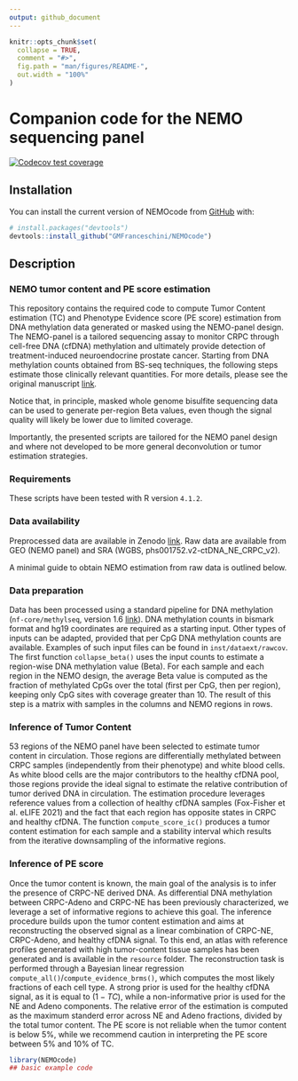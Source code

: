 ```yaml
---
output: github_document
---
```


<!-- README.md is generated from README.Rmd. Please edit that file -->

```r
knitr::opts_chunk$set(
  collapse = TRUE,
  comment = "#>",
  fig.path = "man/figures/README-",
  out.width = "100%"
)
```

# Companion code for the NEMO sequencing panel

<!-- badges: start -->
[![Codecov test coverage](https://codecov.io/gh/GMFranceschini/NEMOcode/branch/master/graph/badge.svg)](https://app.codecov.io/gh/GMFranceschini/NEMOcode?branch=master)
<!-- badges: end -->

## Installation

You can install the current version of NEMOcode from [GitHub](https://github.com/) with:

``` r
# install.packages("devtools")
devtools::install_github("GMFranceschini/NEMOcode")
```

## Description

### NEMO tumor content and PE score estimation

This repository contains the required code to compute Tumor Content estimation (TC) and Phenotype Evidence score (PE score) estimation from DNA methylation data generated or masked using the NEMO-panel design. The NEMO-panel is a tailored sequencing assay to monitor CRPC through cell-free DNA (cfDNA) methylation and ultimately provide detection of treatment-induced neuroendocrine prostate cancer. Starting from DNA methylation counts obtained from BS-seq techniques, the following steps estimate those clinically relevant quantities. For more details, please see the original manuscript [link](link). 

Notice that, in principle, masked whole genome bisulfite sequencing data can be used to generate per-region Beta values, even though the signal quality will likely be lower due to limited coverage.

Importantly, the presented scripts are tailored for the NEMO panel design and where not developed to be more general deconvolution or tumor estimation strategies.

### Requirements

These scripts have been tested with R version `4.1.2`.

### Data availability

Preprocessed data are available in Zenodo [link](link).
Raw data are available from GEO (NEMO panel) and SRA (WGBS, phs001752.v2-ctDNA_NE_CRPC_v2).

A minimal guide to obtain NEMO estimation from raw data is outlined below.

### Data preparation

Data has been processed using a standard pipeline for DNA methylation (`nf-core/methylseq`, version 1.6 [link](link)). DNA methylation counts in bismark format and hg19 coordinates are required as a starting input. Other types of inputs can be adapted, provided that per CpG DNA methylation counts are available. Examples of such input files can be found in `inst/dataext/rawcov`. The first function `collapse_beta()` uses the input counts to estimate a region-wise DNA methylation value (Beta). For each sample and each region in the NEMO design, the average Beta value is computed as the fraction of methylated CpGs over the total (first per CpG, then per region), keeping only CpG sites with coverage greater than 10. The result of this step is a matrix with samples in the columns and NEMO regions in rows. 

### Inference of Tumor Content

53 regions of the NEMO panel have been selected to estimate tumor content in circulation. Those regions are differentially methylated between CRPC samples (independently from their phenotype) and white blood cells. As white blood cells are the major contributors to the healthy cfDNA pool, those regions provide the ideal signal to estimate the relative contribution of tumor derived DNA in circulation. The estimation procedure leverages reference values from a collection of healthy cfDNA samples (Fox-Fisher et al. eLIFE 2021) and the fact that each region has opposite states in CRPC and healthy cfDNA. The function `compute_score_ic()` produces a tumor content estimation for each sample and a stability interval which results from the iterative downsampling of the informative regions. 


### Inference of PE score

Once the tumor content is known, the main goal of the analysis is to infer the presence of CRPC-NE derived DNA. As differential DNA methylation between CRPC-Adeno and CRPC-NE has been previously characterized, we leverage a set of informative regions to achieve this goal. The inference procedure builds upon the tumor content estimation and aims at reconstructing the observed signal as a linear combination of CRPC-NE, CRPC-Adeno, and healthy cfDNA signal. To this end, an atlas with reference profiles generated with high tumor-content tissue samples has been generated and is available in the `resource` folder. The reconstruction task is performed through a Bayesian linear regression `compute_all()`/`compute_evidence_brms()`, which computes the most likely fractions of each cell type. A strong prior is used for the healthy cfDNA signal, as it is equal to $(1 - TC)$, while a non-informative prior is used for the NE and Adeno components. The relative error of the estimation is computed as the maximum standerd error across NE and Adeno fractions, divided by the total tumor content. The PE score is not reliable when the tumor content is below 5%, while we recommend caution in interpreting the PE score between 5% and 10% of TC. 



```r
library(NEMOcode)
## basic example code
```

